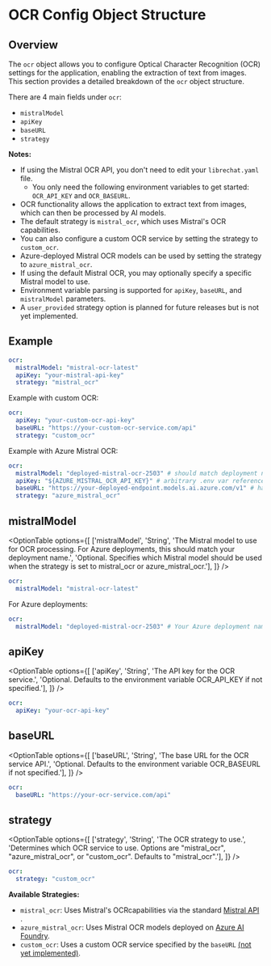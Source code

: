 # OCR Config Object Structure

## Overview

The `ocr` object allows you to configure Optical Character Recognition (OCR) settings for the application, enabling the extraction of text from images. This section provides a detailed breakdown of the `ocr` object structure.

There are 4 main fields under `ocr`:

  - `mistralModel`
  - `apiKey`
  - `baseURL`
  - `strategy`

**Notes:**

- If using the Mistral OCR API, you don't need to edit your `librechat.yaml` file.
    - You only need the following environment variables to get started: `OCR_API_KEY` and `OCR_BASEURL`.
- OCR functionality allows the application to extract text from images, which can then be processed by AI models.
- The default strategy is `mistral_ocr`, which uses Mistral's OCR capabilities.
- You can also configure a custom OCR service by setting the strategy to `custom_ocr`.
- Azure-deployed Mistral OCR models can be used by setting the strategy to `azure_mistral_ocr`.
- If using the default Mistral OCR, you may optionally specify a specific Mistral model to use.
- Environment variable parsing is supported for `apiKey`, `baseURL`, and `mistralModel` parameters.
- A `user_provided` strategy option is planned for future releases but is not yet implemented.

## Example

```yaml filename="ocr"
ocr:
  mistralModel: "mistral-ocr-latest"
  apiKey: "your-mistral-api-key"
  strategy: "mistral_ocr"
```

Example with custom OCR:

```yaml filename="ocr with custom OCR"
ocr:
  apiKey: "your-custom-ocr-api-key"
  baseURL: "https://your-custom-ocr-service.com/api"
  strategy: "custom_ocr"
```

Example with Azure Mistral OCR:

```yaml filename="ocr with Azure Mistral OCR"
ocr:
  mistralModel: "deployed-mistral-ocr-2503" # should match deployment name on Azure
  apiKey: "${AZURE_MISTRAL_OCR_API_KEY}" # arbitrary .env var reference
  baseURL: "https://your-deployed-endpoint.models.ai.azure.com/v1" # hardcoded, can also be .env var reference
  strategy: "azure_mistral_ocr"
```

## mistralModel

<OptionTable
  options={[
    ['mistralModel', 'String', 'The Mistral model to use for OCR processing. For Azure deployments, this should match your deployment name.', 'Optional. Specifies which Mistral model should be used when the strategy is set to mistral_ocr or azure_mistral_ocr.'],
  ]}
/>

```yaml filename="ocr / mistralModel"
ocr:
  mistralModel: "mistral-ocr-latest"
```

For Azure deployments:

```yaml filename="ocr / mistralModel (Azure)"
ocr:
  mistralModel: "deployed-mistral-ocr-2503" # Your Azure deployment name
```

## apiKey

<OptionTable
  options={[
    ['apiKey', 'String', 'The API key for the OCR service.', 'Optional. Defaults to the environment variable OCR_API_KEY if not specified.'],
  ]}
/>

```yaml filename="ocr / apiKey"
ocr:
  apiKey: "your-ocr-api-key"
```

## baseURL

<OptionTable
  options={[
    ['baseURL', 'String', 'The base URL for the OCR service API.', 'Optional. Defaults to the environment variable OCR_BASEURL if not specified.'],
  ]}
/>

```yaml filename="ocr / baseURL"
ocr:
  baseURL: "https://your-ocr-service.com/api"
```

## strategy

<OptionTable
  options={[
    ['strategy', 'String', 'The OCR strategy to use.', 'Determines which OCR service to use. Options are "mistral_ocr", "azure_mistral_ocr", or "custom_ocr". Defaults to "mistral_ocr".'],
  ]}
/>

```yaml filename="ocr / strategy"
ocr:
  strategy: "custom_ocr"
```

**Available Strategies:**

- `mistral_ocr`: Uses Mistral's OCRcapabilities via the standard [Mistral API](/docs/features/ocr#mistral-ocr) .
- `azure_mistral_ocr`: Uses Mistral OCR models deployed on [Azure AI Foundry](/docs/features/ocr#2-azure-deployed-mistral-ocr).
- `custom_ocr`: Uses a custom OCR service specified by the `baseURL` [(not yet implemented)](/docs/features/ocr#future-enhancements).